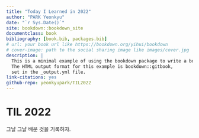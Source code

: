 ```yaml
--- 
title: "Today I Learned in 2022"
author: "PARK Yeonkyu"
date: "`r Sys.Date()`"
site: bookdown::bookdown_site
documentclass: book
bibliography: [book.bib, packages.bib]
# url: your book url like https://bookdown.org/yihui/bookdown
# cover-image: path to the social sharing image like images/cover.jpg
description: |
  This is a minimal example of using the bookdown package to write a book.
  The HTML output format for this example is bookdown::gitbook,
  set in the _output.yml file.
link-citations: yes
github-repo: yeonkyupark/TIL2022
---
```


# TIL 2022

그날 그날 배운 것을 기록하자.  